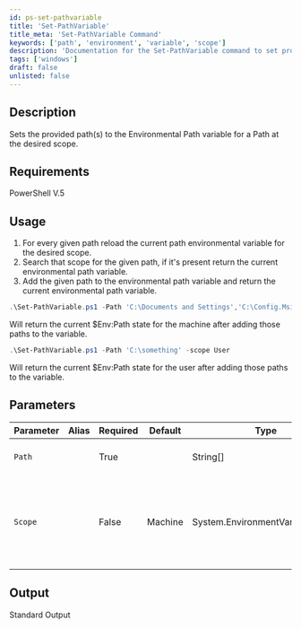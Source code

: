 ```yaml
---
id: ps-set-pathvariable
title: 'Set-PathVariable'
title_meta: 'Set-PathVariable Command'
keywords: ['path', 'environment', 'variable', 'scope']
description: 'Documentation for the Set-PathVariable command to set provided paths to the Environmental Path variable at the desired scope.'
tags: ['windows']
draft: false
unlisted: false
---
```


## Description
Sets the provided path(s) to the Environmental Path variable for a Path at the desired scope.

## Requirements
PowerShell V.5

## Usage
1. For every given path reload the current path environmental variable for the desired scope.
2. Search that scope for the given path, if it's present return the current environmental path variable.
3. Add the given path to the environmental path variable and return the current environmental path variable.



```powershell
.\Set-PathVariable.ps1 -Path 'C:\Documents and Settings','C:\Config.Msi', 'C:\Recovery','C:\Intel' -scope Machine
```
Will return the current $Env:Path state for the machine after adding those paths to the variable.

```powershell
.\Set-PathVariable.ps1 -Path 'C:\something' -scope User
```
Will return the current $Env:Path state for the user after adding those paths to the variable.

## Parameters
| Parameter         | Alias | Required  | Default   | Type      | Description                               |
| ----------------- | ----- | --------- | --------- | --------- | ----------------------------------------- |
| `Path`            |       | True      |           | String[]  | A list of paths to add to the desired scope
| `Scope`           |       | False     | Machine   | System.EnvironmentVariableTarget   | This designates the scoped environmental variable you wish to target, machine, or user.                                          |


## Output

Standard Output









